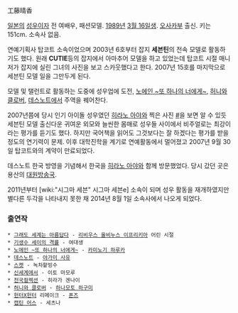 工藤晴香

[[일본]]의 [[성우]]이자 전 여배우, 패션모델. [[1989년]] [[3월 16일]]생. [[오사카]]부 출신. 키는 151cm. 소속사 없음.

연예기획사 탑코트 소속이었으며 2003년 6호부터 잡지 '''세븐틴'''의 전속 모델로 활동하기도 했다. 원래 '''CUTIE'''등의 잡지에서 아마추어 모델을 하고 있었는데 탑코트 시절 매니저가 잡지에 실린 그녀의 사진을 보고 스카웃했다고 한다. 2007년 15호를 마지막으로 세븐틴 모델 일을 그만두게 된다. 

모델 및 탤런트로 활동하는 도중에 성우업에 도전, [[노에인 ~또 하나의 너에게~]], [[허니와 클로버]], [[데스노트]]에서 주역을 꿰어찬다. 

2007년쯤에 당시 인기 아이돌 성우였던 [[히라노 아야]]와 찍은 사진 [http://blog.naver.com/jinance?Redirect=Log&logNo=10014644188 #]을 보면 알 수 있듯 세븐틴 모델 출신다운 귀여운 외모와 늘씬한 몸매로 성우들 사이에서 비주얼로는 최강이라는 평가를 듣기도 했다. 하지만 국어책을 읽어도 그것보다는 잘 하겠다는 평가를 받을 정도의 연기력이 문제. 이후 대학진학을 계기로 연예활동에서 멀어졌고 2007년 9월 30일 탑코트와의 계약이 만료되었다.

데스노트 한국 방영을 기념해서 한국을 [[히라노 아야]]와 함께 방문했었다. 당시 갔던 곳은 용산의 [[대원방송]]국.

2011년부터 [wiki:"시그마 세븐" 시그마 세븐e] 소속이 되며 성우 활동을 재개하였지만 별다른 두각을 나타내지 못한 채 2014년 8월 1일 소속사에서 나오게 되었다.
 
=== 출연작 ===
 * [[그래도 세계는 아름답다]] - [[리비우스 올비누스 이프리키아]] 어린 시절
 * [[기생수 세이의 격률]] - 여대생
 * [[노에인 ~또 하나의 너에게~]] - [[카미노기 하루카]]
 * [[데스노트]] - [[야가미 사유]]
 * [[스켓]] - 녹차팥빙수
 * [[신세계에서]] - 이토 마모루
 * [[전국컬렉션]] - 히라가 겐나이
 * [[허니와 클로버]] - [[하나모토 하구미]]
 * [[헌터X헌터]] 리메이크 - [[폰즈]]
 * [[캡틴 어스]] - 세츠나
